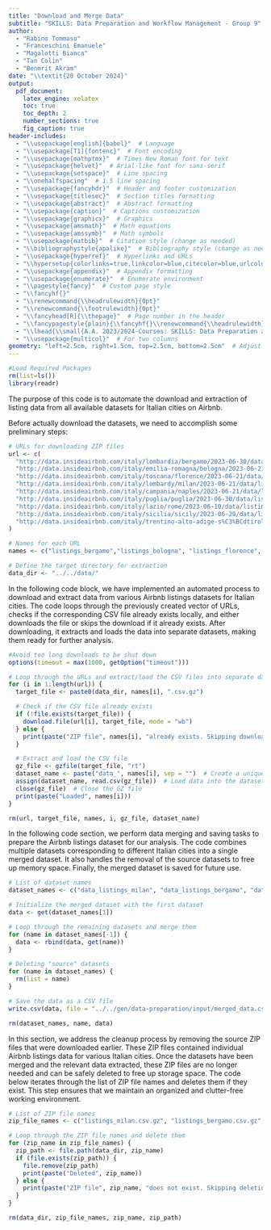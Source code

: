 ```yaml
---
title: "Download and Merge Data"
subtitle: "SKILLS: Data Preparation and Workflow Management - Group 9"
author:
  - "Rabino Tommaso"
  - "Franceschini Emanuele"
  - "Magalotti Bianca"
  - "Tan Colin"
  - "Benmrit Akram"
date: "\\textit{20 October 2024}"
output:
  pdf_document:
    latex_engine: xelatex
    toc: true
    toc_depth: 2
    number_sections: true
    fig_caption: true
header-includes:
  - "\\usepackage[english]{babel}"  # Language
  - "\\usepackage[T1]{fontenc}"  # Font encoding
  - "\\usepackage{mathptmx}"  # Times New Roman font for text
  - "\\usepackage{helvet}"  # Arial-like font for sans-serif
  - "\\usepackage{setspace}"  # Line spacing
  - "\\onehalfspacing"  # 1.5 line spacing
  - "\\usepackage{fancyhdr}"  # Header and footer customization
  - "\\usepackage{titlesec}"  # Section titles formatting
  - "\\usepackage{abstract}"  # Abstract formatting
  - "\\usepackage{caption}"  # Captions customization
  - "\\usepackage{graphicx}"  # Graphics
  - "\\usepackage{amsmath}"  # Math equations
  - "\\usepackage{amssymb}"  # Math symbols
  - "\\usepackage{natbib}"  # Citation style (change as needed)
  - "\\bibliographystyle{apalike}"  # Bibliography style (change as needed)
  - "\\usepackage{hyperref}"  # Hyperlinks and URLs
  - "\\hypersetup{colorlinks=true,linkcolor=blue,citecolor=blue,urlcolor=blue}"
  - "\\usepackage{appendix}"  # Appendix formatting
  - "\\usepackage{enumerate}"  # Enumerate environment
  - "\\pagestyle{fancy}"  # Custom page style
  - "\\fancyhf{}"
  - "\\renewcommand{\\headrulewidth}{0pt}"
  - "\\renewcommand{\\footrulewidth}{0pt}"
  - "\\fancyhead[R]{\\thepage}"  # Page number in the header
  - "\\fancypagestyle{plain}{\\fancyhf{}\\renewcommand{\\headrulewidth}{0pt}}"
  - "\\lhead{\\small{A.A. 2023/2024-Courses: SKILLS: Data Preparation and Workflow Management}}"
  - "\\usepackage{multicol}"  # For two columns
geometry: "left=2.5cm, right=1.5cm, top=2.5cm, bottom=2.5cm"  # Adjust margins
---
```


```r
#Load Required Packages
rm(list=ls())
library(readr)
```

\section{Download Dataset}
The purpose of this code is to automate the download and extraction of \textit{Airbnb} listing data from all available datasets for Italian cities on Airbnb.

\textbf{Preliminary Settings: } Before actually download the datasets, we need to accomplish some preliminary steps:
\begin{itemize}
  \item The url variable is a vector that contains URLs pointing to ZIP files hosted online. Each URL corresponds to Airbnb listing data for a specific city or region in Italy.
  \item The names variable is another vector that provides user-defined names for each URL. These names will be used to label the downloaded data frames, making them easier to work with.
  \item The data\_dir variable specifies the target directory where the ZIP files will be downloaded and extracted.
\end{itemize}

```r
# URLs for downloading ZIP files
url <- c(
  "http://data.insideairbnb.com/italy/lombardia/bergamo/2023-06-30/data/listings.csv.gz",
  "http://data.insideairbnb.com/italy/emilia-romagna/bologna/2023-06-21/data/listings.csv.gz",
  "http://data.insideairbnb.com/italy/toscana/florence/2023-06-21/data/listings.csv.gz",
  "http://data.insideairbnb.com/italy/lombardy/milan/2023-06-21/data/listings.csv.gz",
  "http://data.insideairbnb.com/italy/campania/naples/2023-06-21/data/listings.csv.gz",
  "http://data.insideairbnb.com/italy/puglia/puglia/2023-06-30/data/listings.csv.gz",
  "http://data.insideairbnb.com/italy/lazio/rome/2023-06-10/data/listings.csv.gz",
  "http://data.insideairbnb.com/italy/sicilia/sicily/2023-06-29/data/listings.csv.gz",
  "http://data.insideairbnb.com/italy/trentino-alto-adige-s%C3%BCdtirol/trentino/2023-06-30/data/listings.csv.gz"
)

# Names for each URL
names <- c("listings_bergamo","listings_bologna", "listings_florence", "listings_milan", "listings_naples", "listings_puglia", "listings_rome", "listings_sicily", "listings_trentino")

# Define the target directory for extraction
data_dir <- "../../data/"
```

\textbf{Download and Extraction: }
In the following code block, we have implemented an automated process to download and extract data from various Airbnb listings datasets for Italian cities. The code loops through the previously created vector of URLs, checks if the corresponding CSV file already exists locally, and either downloads the file or skips the download if it already exists. After downloading, it extracts and loads the data into separate datasets, making them ready for further analysis.

```r
#Avoid too long downloads to be shut down
options(timeout = max(1000, getOption("timeout")))

# Loop through the URLs and extract/load the CSV files into separate datasets
for (i in 1:length(url)) {
  target_file <- paste0(data_dir, names[i], ".csv.gz")

  # Check if the CSV file already exists
  if (!file.exists(target_file)) {
    download.file(url[i], target_file, mode = "wb")
  } else {
    print(paste("ZIP file", names[i], "already exists. Skipping download."))
  }

  # Extract and load the CSV file
  gz_file <- gzfile(target_file, "rt")
  dataset_name <- paste("data_", names[i], sep = "")  # Create a unique dataset name
  assign(dataset_name, read.csv(gz_file))  # Load data into the dataset_name
  close(gz_file)  # Close the GZ file
  print(paste("Loaded", names[i]))
}
```

```r
rm(url, target_file, names, i, gz_file, dataset_name)
```



\section{Merge Dataset}
In the following code section, we perform data merging and saving tasks to prepare the Airbnb listings dataset for our analysis. The code combines multiple datasets corresponding to different Italian cities into a single merged dataset. It also handles the removal of the source datasets to free up memory space. Finally, the merged dataset is saved for future use.

```r
# List of dataset names
dataset_names <- c("data_listings_milan", "data_listings_bergamo", "data_listings_bologna", "data_listings_florence", "data_listings_naples", "data_listings_puglia", "data_listings_rome", "data_listings_sicily", "data_listings_trentino")

# Initialize the merged dataset with the first dataset
data <- get(dataset_names[1])

# Loop through the remaining datasets and merge them
for (name in dataset_names[-1]) {
  data <- rbind(data, get(name))
}

# Deleting "source" datasets
for (name in dataset_names) {
  rm(list = name)
}

# Save the data as a CSV file
write.csv(data, file = "../../gen/data-preparation/input/merged_data.csv", fileEncoding = "UTF-8",row.names=FALSE )

```

```r
rm(dataset_names, name, data)
```



\section{Delete Source ZIP Files}
In this section, we address the cleanup process by removing the source ZIP files that were downloaded earlier. These ZIP files contained individual Airbnb listings data for various Italian cities. Once the datasets have been merged and the relevant data extracted, these ZIP files are no longer needed and can be safely deleted to free up storage space. The code below iterates through the list of ZIP file names and deletes them if they exist. This step ensures that we maintain an organized and clutter-free working environment.

```r
# List of ZIP file names
zip_file_names <- c("listings_milan.csv.gz", "listings_bergamo.csv.gz", "listings_bologna.csv.gz", "listings_florence.csv.gz", "listings_naples.csv.gz", "listings_puglia.csv.gz", "listings_rome.csv.gz", "listings_sicily.csv.gz", "listings_trentino.csv.gz")

# Loop through the ZIP file names and delete them
for (zip_name in zip_file_names) {
  zip_path <- file.path(data_dir, zip_name)
  if (file.exists(zip_path)) {
    file.remove(zip_path)
    print(paste("Deleted", zip_name))
  } else {
    print(paste("ZIP file", zip_name, "does not exist. Skipping deletion."))
  }
}
```

```r
rm(data_dir, zip_file_names, zip_name, zip_path)
```
